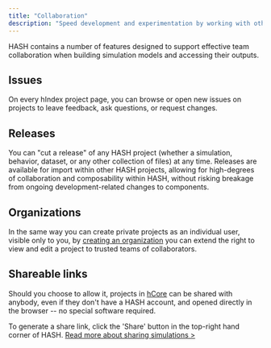 ```yaml
---
title: "Collaboration"
description: "Speed development and experimentation by working with others"
---
```


HASH contains a number of features designed to support effective team collaboration when building simulation models and accessing their outputs.

## Issues

On every hIndex project page, you can browse or open new issues on projects to leave feedback, ask questions, or request changes.

## Releases

You can "cut a release" of any HASH project \(whether a simulation, behavior, dataset, or any other collection of files\) at any time. Releases are available for import within other HASH projects, allowing for high-degrees of collaboration and composability within HASH, without risking breakage from ongoing development-related changes to components.

## Organizations

In the same way you can create private projects as an individual user, visible only to you, by [creating an organization](/docs/simulations/create/collaboration/organizations) you can extend the right to view and edit a project to trusted teams of collaborators.

## Shareable links

Should you choose to allow it, projects in [hCore](https://hash.ai/platform/core) can be shared with anybody, even if they don't have a HASH account, and opened directly in the browser -- no special software required.

To generate a share link, click the 'Share' button in the top-right hand corner of HASH. [Read more about sharing simulations &gt;](/docs/simulations/create/collaboration/sharing-releasing)
